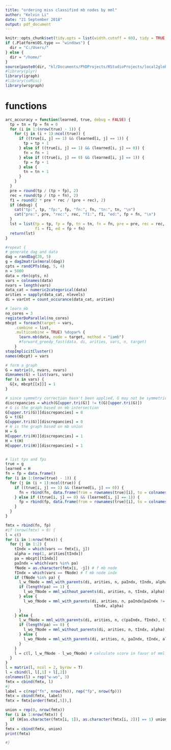 ```yaml
---
title: "ordering miss classified mb nodes by mml"
author: "Kelvin Li"
date: "21 September 2018"
output: pdf_document
---
```


```r
knitr::opts_chunk$set(tidy.opts = list(width.cutoff = 60), tidy = TRUE, echo = F, eval = T)
if (.Platform$OS.type == "windows") {
  dir = "C:/Users/"
} else {
  dir = "/home/"
}
source(paste0(dir, "kl/Documents/PhDProjects/RStudioProjects/local2global/scripts/load_libraries.R"))
#library(plyr)
library(igraph)
#library(svMisc)
library(wrsgraph)
```

# functions 
```r
arc_accuracy = function(learned, true, debug = FALSE) {
  tp = tn = fp = fn = 0
  for (i in 1:(nrow(true) - 1)) {
    for (j in (i + 1):ncol(true)) {
      if ((true[i, j] == 1) && (learned[i, j] == 1)) {
        tp = tp + 1
      } else if ((true[i, j] == 1) && (learned[i, j] == 0)) {
        fn = fn + 1
      } else if ((true[i, j] == 0) && (learned[i, j] == 1)) {
        fp = fp + 1
      } else {
        tn = tn + 1
      }
    }
  }  
  pre = round(tp / (tp + fp), 2)
  rec = round(tp / (tp + fn), 2)
  f1 = round(2 * pre * rec / (pre + rec), 2)
  if (debug) {
    cat("tp:", tp, "fp:", fp, "fn:", fn, "tn:", tn, "\n")
    cat("pre:", pre, "rec:", rec, "f1:", f1, "ed:", fp + fn, "\n")
  }
  lst = list(tp = tp, fp = fp, tn = tn, fn = fn, pre = pre, rec = rec, 
             f1 = f1, ed = fp + fn)
  return(lst)
}

```


```r
#repeat {
# generate dag and data
dag = randDag(20, 5)
g = dag2matrix(moral(dag))
cpts = randCPTs(dag, 5, 4)
n = 5000
data = rbn(cpts, n)
vars = colnames(data)
nvars = length(vars)
data_cat = numeric2categorical(data)
arities = sapply(data_cat, nlevels)
di = varCnt = count_occurance(data_cat, arities)

# learn mb
no_cores = 3
registerDoParallel(no_cores)
mbcpt = foreach(target = vars,
    .combine = list,
    .multicombine = TRUE) %dopar% {
      learn.mb(data, node = target, method = "iamb")
      #forward_greedy_fast(data, di, arities, vars, n, target)
    }
stopImplicitCluster()
names(mbcpt) = vars

# form a graph
G = matrix(0, nvars, nvars)
dimnames(G) = list(vars, vars)
for (x in vars) {
  G[x, mbcpt[[x]]] = 1
}

# since symmetry correction hasn't been applied, G may not be symmetric
discrepancies = which(G[upper.tri(G)] != t(G)[upper.tri(G)])
# G is the graph based on mb intersection
G[upper.tri(G)][discrepancies] = 0
G = t(G)
G[upper.tri(G)][discrepancies] = 0
# H is the graph based on mb union
H = G
H[upper.tri(H)][discrepancies] = 1
H = t(H)
H[upper.tri(H)][discrepancies] = 1


# list tps and fps 
true = g
learned = H
fn = fp = data.frame()
for (i in 1:(nrow(true) - 1)) {
  for (j in (i + 1):ncol(true)) {
    if ((true[i, j] == 1) && (learned[i, j] == 0)) {
      fn = rbind(fn, data.frame(from = rownames(true)[i], to = colnames(true)[j]))
    } else if ((true[i, j] == 0) && (learned[i, j] == 1)) {
      fp = rbind(fp, data.frame(from = rownames(true)[i], to = colnames(true)[j]))
    } 
  }
} 

fmtx = rbind(fn, fp)
#if (nrow(fmtx) > 0) {
l = c()
for (i in 1:nrow(fmtx)) {
  for (j in 1:2) {
    tIndx = which(vars == fmtx[i, j])
    alpha = rep(1, arities[tIndx])
    pa = mbcpt[[tIndx]]
    paIndx = which(vars %in% pa)
    fNode = as.character(fmtx[i, -j]) # f mb node
    fIndx = which(vars == fNode) # f mb node indx 
    if (fNode %in% pa) {
      l_w_fNode = mml_with_parents(di, arities, n, paIndx, tIndx, alpha)
      if (length(pa) == 1) {
        l_wo_fNode = mml_without_parents(di, arities, n, tIndx, alpha)
      } else {
        l_wo_fNode = mml_with_parents(di, arities, n, paIndx[paIndx != fIndx], 
                                       tIndx, alpha)
      }
    } else {
      l_w_fNode = mml_with_parents(di, arities, n, c(paIndx, fIndx), tIndx, alpha)
      if (length(pa) == 0) {
        l_wo_fNode = mml_without_parents(di, arities, n, tIndx, alpha)
      } else {
        l_wo_fNode = mml_with_parents(di, arities, n, paIndx, tIndx, alpha)  
      }
    }
    l = c(l, l_w_fNode - l_wo_fNode) # calculate score in favor of mml 
  }
}
l = matrix(l, ncol = 2, byrow = T)
l = cbind(l, l[,1] + l[,2])
colnames(l) = rep("w-wo", 3)
fmtx = cbind(fmtx, l)
#}
label = c(rep("fn", nrow(fn)), rep("fp", nrow(fp)))
fmtx = cbind(fmtx, label)
fmtx = fmtx[order(fmtx[,5]),]

union = rep(0, nrow(fmtx))
for (i in 1:nrow(fmtx)) {
  if (H[as.character(fmtx[i, 1]), as.character(fmtx[i, 2])] == 1) union[i] = 1
}
fmtx = cbind(fmtx, union)
print(fmtx)

#}
```


